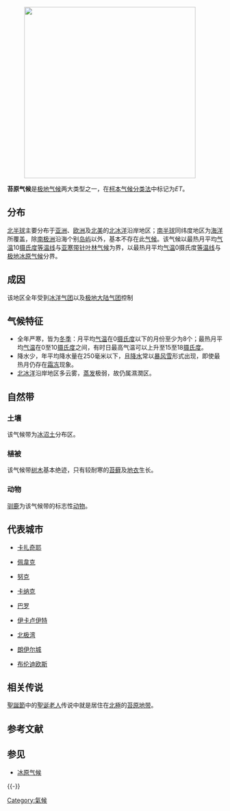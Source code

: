 [[File:ClimateMapWorld.png|thumb|400px|
{{legend|#97ABC4|苔原氣候}}]]

'''苔原气候'''是[[极地气候|极地气候]]两大类型之一，在[[柯本气候分类法|柯本气候分类法]]中标记为''ET''。

==分布==

[[北半球|北半球]]主要分布于[[亚洲|亚洲]]、[[欧洲|欧洲]]及[[北美|北美]]的[[北冰洋|北冰洋]]沿岸地区；[[南半球|南半球]]同纬度地区为[[世界洋|海洋]]所覆盖，除[[南极洲|南极洲]]沿海个别[[岛屿|岛屿]]以外，基本不存在此[[气候|气候]]。该气候以最热月平均[[气温|气温]]10[[摄氏度|摄氏度]][[等温线|等温线]]与[[亚寒带针叶林气候|亚寒带针叶林气候]]为界，以最热月平均[[气温|气温]]0摄氏度[[等温线|等温线]]与[[极地冰原气候|极地冰原气候]]分界。

==成因==

该地区全年受到[[冰洋气团|冰洋气团]]以及[[极地大陆气团|极地大陆气团]]控制

==气候特征==

*全年严寒，皆为[[冬季|冬季]]：月平均[[气温|气温]]在0[[摄氏度|摄氏度]]以下的月份至少为8个；最热月平均[[气温|气温]]在0至10[[摄氏度|摄氏度]]之间，有时日最高气温可以上升至15至18[[摄氏度|摄氏度]]。
*降水少，年平均降水量在250毫米以下，且[[降水|降水]]常以[[暴风雪|暴风雪]]形式出现，即使最热月仍存在[[霜冻|霜冻]]现象。
*[[北冰洋|北冰洋]]沿岸地区多云雾，[[蒸发|蒸发]]极弱，故仍属濕潤区。

==自然带==

===土壤===
该气候带为[[冰沼土|冰沼土]]分布区。

===植被===
该气候带[[树木|树木]]基本绝迹，只有较耐寒的[[苔藓|苔藓]]及[[地衣|地衣]]生长。

===动物===
[[驯鹿|驯鹿]]为该气候带的标志性[[动物|动物]]。

==代表城市==

*{{RUS}}  [[卡扎奇耶|卡扎奇耶]]
*{{RUS}}  [[佩韋克|佩韋克]]
*{{GRL}}  [[努克|努克]]
*{{GRL}}  [[卡纳克|卡纳克]]
*{{USA}}  [[巴罗_(阿拉斯加州)|巴罗]]
*{{CAN}}  [[伊卡卢伊特|伊卡卢伊特]]
*{{CAN}}  [[北极湾|北极湾]]
*{{NOR}}  [[朗伊尔城|朗伊尔城]]
*{{ISL}}  [[布伦迪欧斯|布伦迪欧斯]]

==相关传说==

[[聖誕節|聖誕節]]中的[[聖诞老人|聖诞老人]]传说中就是居住在[[北極|北極]]的[[苔原地带|苔原地带]]。

== 参考文献 ==
{{Reflist}}

== 参见 ==
* [[冰原气候|冰原气候]]

{{-}}
{{周淑贞气候分类}}
{{世界分區}}

[[Category:氣候|Category:氣候]]